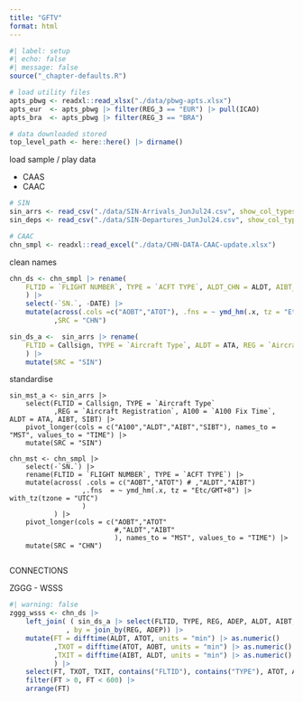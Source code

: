 ```yaml
---
title: "GFTV"
format: html
---
```



```r
#| label: setup
#| echo: false
#| message: false
source("_chapter-defaults.R")

# load utility files
apts_pbwg <- readxl::read_xlsx("./data/pbwg-apts.xlsx")
apts_eur  <- apts_pbwg |> filter(REG_3 == "EUR") |> pull(ICAO)
apts_bra  <- apts_pbwg |> filter(REG_3 == "BRA")

# data downloaded stored
top_level_path <- here::here() |> dirname()
```
load sample / play data

* CAAS
* CAAC

```r
# SIN
sin_arrs <- read_csv("./data/SIN-Arrivals_JunJul24.csv", show_col_types = FALSE)
sin_deps <- read_csv("./data/SIN-Departures_JunJul24.csv", show_col_types = FALSE)

# CAAC
chn_smpl <- readxl::read_excel("./data/CHN-DATA-CAAC-update.xlsx") 
```

clean names

```r
chn_ds <- chn_smpl |> rename(
    FLTID = `FLIGHT NUMBER`, TYPE = `ACFT TYPE`, ALDT_CHN = ALDT, AIBT_CHN = AIBT
    ) |> 
    select(-`SN.`, -DATE) |> 
    mutate(across(.cols =c("AOBT","ATOT"), .fns = ~ ymd_hm(.x, tz = "Etc/GMT-8") |> with_tz(tzone = "UTC"))
           ,SRC = "CHN")

sin_ds_a <-  sin_arrs |> rename(
    FLTID = Callsign, TYPE = `Aircraft Type`, ALDT = ATA, REG = `Aircraft Registration` 
    ) |>
    mutate(SRC = "SIN")
```

standardise

```{}
sin_mst_a <- sin_arrs |> 
    select(FLTID = Callsign, TYPE = `Aircraft Type`
           ,REG = `Aircraft Registration`, A100 = `A100 Fix Time`, ALDT = ATA, AIBT, SIBT) |>
    pivot_longer(cols = c("A100","ALDT","AIBT","SIBT"), names_to = "MST", values_to = "TIME") |> 
    mutate(SRC = "SIN")

chn_mst <- chn_smpl |> 
    select(-`SN.`) |> 
    rename(FLTID = `FLIGHT NUMBER`, TYPE = `ACFT TYPE`) |> 
    mutate(across( .cols = c("AOBT","ATOT") # ,"ALDT","AIBT")
                  ,.fns  = ~ ymd_hm(.x, tz = "Etc/GMT+8") |> with_tz(tzone = "UTC")
                  )
           ) |> 
    pivot_longer(cols = c("AOBT","ATOT"
                          #,"ALDT","AIBT"
                          ), names_to = "MST", values_to = "TIME") |> 
    mutate(SRC = "CHN")
```

```r

```


CONNECTIONS

ZGGG - WSSS

```r
#| warning: false
zggg_wsss <- chn_ds |> 
    left_join( ( sin_ds_a |> select(FLTID, TYPE, REG, ADEP, ALDT, AIBT, SIBT, SRC) )
              , by = join_by(REG, ADEP)) |> 
    mutate(FT = difftime(ALDT, ATOT, units = "min") |> as.numeric()
           ,TXOT = difftime(ATOT, AOBT, units = "min") |> as.numeric()
           ,TXIT = difftime(AIBT, ALDT, units = "min") |> as.numeric()
           ) |> 
    select(FT, TXOT, TXIT, contains("FLTID"), contains("TYPE"), ATOT, ALDT, everything()) |> 
    filter(FT > 0, FT < 600) |> 
    arrange(FT) 
```


